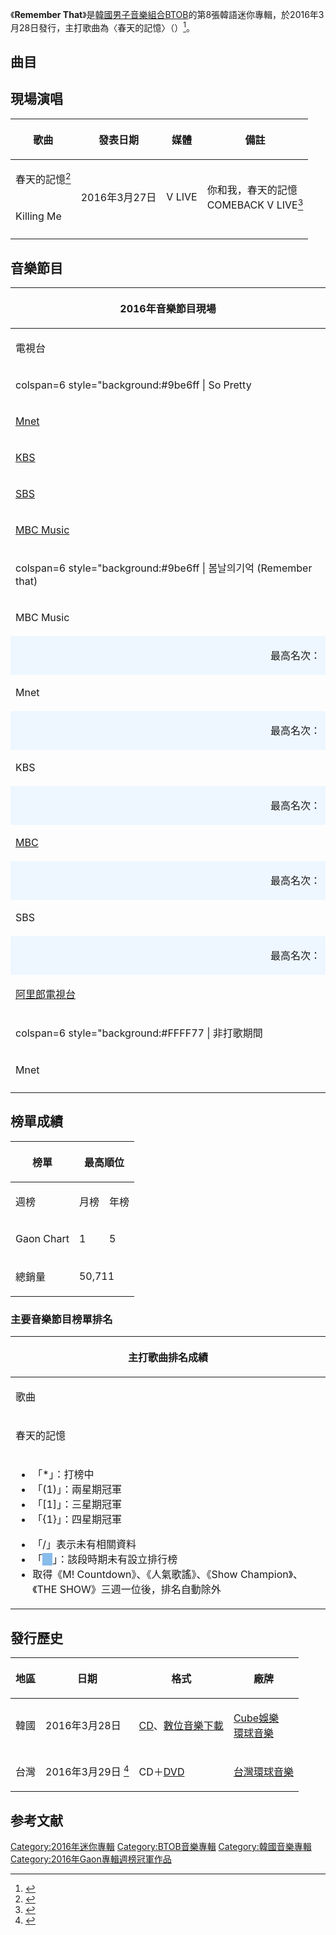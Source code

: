 {{Infobox Album
| Name = Remember That
| Cover = BTOB Remember that.jpg
| Artist = [[BTOB|BTOB]]
| Type = EP
| Released = 2016年3月28日
| Format = [[CD|CD]]、[[數位音樂下載|數位音樂下載]]
| Recorded = 2016年
| Genre = {{hlist | [[韓語流行音樂|韓語流行音樂]] | [[Ballad|Ballad]] | [[舞蹈|舞蹈]]<ref>{{Cite web |url=https://www.melon.com/album/detail.htm?albumId=2675661 |title=Remember That - Melon |accessdate=2018-07-03 |archive-date=2019-05-13 |archive-url=https://web.archive.org/web/20190513062010/https://www.melon.com/album/detail.htm%3FalbumId%3D2675661 |dead-url=no }}</ref>}}
| Length = 25:56
| Label = {{hlist | [[Cube娛樂|Cube娛樂]] | [[環球唱片|環球唱片]]}}
| Producer = 洪勝成（{{lang|ko|홍승성}}）
| Certification  = 
| Chart position = * 週榜最高排名第1位<small>（4月2日，[[Gaon_Chart|Gaon]]）</small> 
* 月榜最高排名第5位<small>（3月，[[Gaon_Chart|Gaon]]）</small> 
| Last album = [[I_mean|I mean]]<br>（2015年）
| This album = '''Remember That'''<br>（2016年）
| Next album = [[New_Men_(BTOB迷你專輯)|NEW MEN]]<br>（2016年）
| misc       = {{Extra chronology
| artist     = BTOB音樂作品
| type       = EP
| prev_title = [[Dear_Bride_(BTOB日文單曲)|Dear Bride]]
| prev_year  = 2016
| title      = Remember That
| year       = 2016
| next_title = [[L._U._V|L. U. V]]
| next_year  = 2016
}}
{{Singles
 | Type           = EP
 | Single 1       = 春天的記憶（{{lang|ko|봄날의기억}}）
 | Single 1 date  = {{Start date|2016|3|28}}
}}
{{External music video|Type=EP| {{youtube|vcnv3jjWgSc|봄날의 기억(Remember that)}}
}}
}}

《'''Remember That'''》是[[韓國|韓國]][[男子音樂組合|男子音樂組合]][[BTOB|BTOB]]的第8張韓語迷你專輯，於2016年3月28日發行，主打歌曲為〈春天的記憶〉（{{lang-ko|봄날의기억}}）<ref>{{Cite web |url=http://kpopn.com/2016/03/24/349450/ |title=BTOB《Remember That》曲目表 |access-date=2016-03-28 |archive-url=https://web.archive.org/web/20190217174507/https://www.kpopn.com/2016/03/24/349450/ |archive-date=2019-02-17 |dead-url=yes }}</ref>。

== 曲目 ==
{{Track listing
| total_length    = 25:56

| title1          = Killing Me
| music1          = [[任炫植|任炫植]]<br>Simon Hassle<br>Bejamin Beard
| lyrics1         = [[李昌燮|李昌燮]]<br>任炫植<br>[[李旼赫|李旼赫]]（Rap）<br>[[辛東根|Peniel]]（Rap）<br>[[鄭鎰勳|鄭鎰勳]]（Rap）
| arranger1       = 任炫植<br>Simon Hassle<br>Bejamin Beard
| length1         = 3:35

| title2          = 試著描繪（我所畫的畫）
| note2           = {{lang|ko|그려본다 (내가 그린 그림)}}
| music2          = Wonderkid<br>Bread Beat<br>Shin Hyo
| lyrics2         = 77小朋友<br>李旼赫（Rap）<br>Peniel（Rap）<br>鄭鎰勳（Rap）
| arranger2       = Wonderkid<br>Bread Beat<br>Shin Hyo
| length2         = 4:16

| title3          = '''春天的記憶'''
| note3           = {{lang|ko|봄날의기억}}
| music3          = 趙成浩（{{lang|ko|조성호}}）<br>Ferdy
| lyrics3         = 趙成浩（{{lang|ko|조성호}}）<br>Ferdy<br>李旼赫（Rap）<br>Peniel（Rap）<br>鄭鎰勳（Rap）
| arranger3       = 趙成浩（{{lang|ko|조성호}}）<br>Ferdy
| length3         = 4:10

| title4          = Anymore
| note4           = 
| music4          = 徐在宇（{{lang|ko|서재우}}）<br>Lee Brian D
| lyrics4         = 任炫植<br>李旼赫（Rap）<br>Peniel（Rap）<br>鄭鎰勳（Rap）
| arranger4       = 徐在宇（{{lang|ko|서재우}}）<br>Lee Brian D
| length4         = 3:44

| title5          = So Pretty
| note5           = 
| music5          = 徐在宇（{{lang|ko|서재우}}）<br>徐龍裴（{{lang|ko|서용배}}）
| lyrics5         = 徐在宇（{{lang|ko|서재우}}）<br>徐龍裴（{{lang|ko|서용배}}）<br>鄭鎰勳<br>李旼赫（Rap）
| arranger5       = 徐在宇（{{lang|ko|서재우}}）<br>徐龍裴（{{lang|ko|서용배}}）
| length5         = 3:22

| title6          = 因為像你
| note6           = {{lang|ko|너 같아서}}
| music6          = 全多鄖（{{lang|ko|전다운}}）<br>朴三楚（{{lang|ko|빅싼초}}）
| lyrics6         = 全多鄖（{{lang|ko|전다운}}）<br>朴三楚（{{lang|ko|빅싼초}}）<br>李旼赫（Rap）<br>Peniel（Rap）<br>鄭鎰勳（Rap）
| arranger6       = 全多鄖（{{lang|ko|전다운}}）<br>朴三楚（{{lang|ko|빅싼초}}）
| length6         = 3:55

| title7          = 空下位置
| note7           = {{lang|ko|자리비움}}
| music7          = 鄭鎰勳<br>IL
| lyrics7         = 鄭鎰勳<br>IL<br>李旼赫（Rap）<br>Peniel（Rap）<br>鄭鎰勳（Rap）
| arranger7       = 鄭鎰勳<br>IL
| length7         = 2:58
}}

== 現場演唱 ==
{| class="wikitable" style="text-align:center;" width="60%" 
|-
! 歌曲 !! 發表日期 !! 媒體 !! 備註
|-
| 春天的記憶<ref>{{Cite web |url=https://www.vlive.tv/video/6836 |title=春天的記憶 |accessdate=2019-01-14 |archive-date=2019-01-14 |archive-url=https://web.archive.org/web/20190114210325/https://www.vlive.tv/video/6836 |dead-url=no }}</ref> || rowspan=2 | 2016年3月27日 || rowspan=2 | V LIVE || rowspan=2 | 你和我，春天的記憶<br>COMEBACK V LIVE<ref>{{Cite web |url=https://www.vlive.tv/video/6730 |title=你和我，春天的記憶 COMEBACK V LIVE |accessdate=2019-01-14 |archive-date=2019-01-14 |archive-url=https://web.archive.org/web/20190114210520/https://www.vlive.tv/video/6730 |dead-url=no }}</ref>
|-
| Killing Me
|-
|}

== 音樂節目 ==
{| class="wikitable" style="text-align:center"
! colspan=6 | 2016年音樂節目現場
|-
! 電視台 !! 節目名稱 !! 放送日期 !! 排名 !! 舞台片段 !! 備註
|-
! colspan=6 style="background:#9be6ff | So Pretty
|-
| [[Mnet|Mnet]] 
| [[M_Countdown|M Countdown]] 
| 3月31日
| rowspan=4 {{n/a}}
| <ref>{{Cite web |url=https://www.youtube.com/watch?v=quGSRJih92U |title=160331 |accessdate=2018-07-07 |archive-date=2019-02-17 |archive-url=https://web.archive.org/web/20190217174506/https://www.youtube.com/watch?v=quGSRJih92U |dead-url=no }}</ref>
| rowspan=4 | Comeback Stage
|-
| [[KBS|KBS]] 
| [[Music_Bank|Music Bank]] 
| 4月1日
| <ref>{{Cite web |url=https://www.youtube.com/watch?v=DoMTvb8NqKQ |title=160401 |accessdate=2018-07-07 |archive-date=2019-02-17 |archive-url=https://web.archive.org/web/20190217174506/https://www.youtube.com/watch?v=DoMTvb8NqKQ |dead-url=no }}</ref>
|-
| [[SBS_(韓國)|SBS]] 
| [[人氣歌謠|人氣歌謠]] 
| 4月3日
| <ref>{{Cite web |url=https://www.youtube.com/watch?v=Cu_oBFH7KsM |title=160403 |accessdate=2018-07-07 |archive-date=2018-12-19 |archive-url=https://web.archive.org/web/20181219072823/https://www.youtube.com/watch?v=Cu_oBFH7KsM |dead-url=no }}</ref>
|-
| [[MBC_Plus_Media|MBC Music]] 
| [[Show_Champion|Show Champion]]
| 4月6日 
| <ref>{{Cite web |url=https://www.youtube.com/watch?v=6VajesmCUkY |title=160406 |accessdate=2018-07-07 |archive-date=2019-02-17 |archive-url=https://web.archive.org/web/20190217174506/https://www.youtube.com/watch?v=6VajesmCUkY |dead-url=no }}</ref>
|-
! colspan=6 style="background:#9be6ff | 봄날의기억 (Remember that)
|-
| rowspan=2 | MBC Music
| rowspan=2 | Show Champion
| 4月6日
| '''1'''
| <ref>{{Cite web |url=https://www.youtube.com/watch?v=VOYfkgZl5Dc |title=160406 |accessdate=2018-07-07 |archive-date=2019-02-17 |archive-url=https://web.archive.org/web/20190217174507/https://www.youtube.com/watch?v=VOYfkgZl5Dc |dead-url=no }}</ref>
| Comeback Stage
|-
| 4月20日
| －
| <ref>{{Cite web |url=https://www.youtube.com/watch?v=W48Ukede1lo |title=160420 |accessdate=2018-07-07 |archive-date=2019-02-17 |archive-url=https://web.archive.org/web/20190217174506/https://www.youtube.com/watch?v=W48Ukede1lo |dead-url=no }}</ref>
| 
|-
! colspan=3 style="text-align:right; background:#eef7ff" | 最高名次：
! style="background:#eef7ff" | 1
! colspan=2 style="background:#eef7ff" | 
|-
| rowspan=2 | Mnet
| rowspan=2 | M Countdown
| 3月31日
| {{n/a}}
| <ref>{{Cite web |url=https://www.youtube.com/watch?v=zcWg6T0sV5c |title=160331 |accessdate=2018-07-07 |archive-date=2019-04-29 |archive-url=https://web.archive.org/web/20190429061004/https://www.youtube.com/watch?v=zcWg6T0sV5c |dead-url=no }}</ref>
| Comeback Stage
|-
| 4月7日
| '''1'''
| <ref>{{Cite web |url=https://www.youtube.com/watch?v=PeeGOxjtgik |title=160407 |accessdate=2018-07-07 |archive-date=2019-02-17 |archive-url=https://web.archive.org/web/20190217174506/https://www.youtube.com/watch?v=PeeGOxjtgik |dead-url=no }}</ref>
| rowspan=2 | 
|-
! colspan=3 style="text-align:right; background:#eef7ff" | 最高名次：
! style="background:#eef7ff" | 1
! colspan=2 style="background:#eef7ff" | 
|-
| rowspan=4 | KBS
| rowspan=4 | Music Bank
| 4月1日
| {{n/a}}
| <ref>{{Cite web |url=https://www.youtube.com/watch?v=fW7Q3oKkoEY |title=160401 |accessdate=2018-07-07 |archive-date=2019-04-25 |archive-url=https://web.archive.org/web/20190425100841/https://www.youtube.com/watch?v=fW7Q3oKkoEY |dead-url=no }}</ref>
| Comeback Stage
|-
| 4月8日
| '''1'''
| <ref>{{Cite web |url=https://www.youtube.com/watch?v=7rirWXaWTtc |title=160408 |accessdate=2018-07-07 |archive-date=2019-02-17 |archive-url=https://web.archive.org/web/20190217174506/https://www.youtube.com/watch?v=7rirWXaWTtc |dead-url=no }}</ref>
| rowspan=2 | 
|-
| 4月15日
| 3
| <ref>{{Cite web |url=https://www.youtube.com/watch?v=mzBqsAgq_A4 |title=160415 |accessdate=2018-07-07 |archive-date=2019-02-17 |archive-url=https://web.archive.org/web/20190217174506/https://www.youtube.com/watch?v=mzBqsAgq_A4 |dead-url=no }}</ref>
|-
| 4月22日
| 6
| <ref name="#1">{{Cite web |url=https://www.youtube.com/watch?v=c4R8ZZwUbak |title=160422 |accessdate=2018-07-07 |archive-date=2019-02-17 |archive-url=https://web.archive.org/web/20190217174506/https://www.youtube.com/watch?v=c4R8ZZwUbak |dead-url=no }}</ref>
| Goodbye Stage
|-
! colspan=3 style="text-align:right; background:#eef7ff" | 最高名次：
! style="background:#eef7ff" | 1
! colspan=2 style="background:#eef7ff" | 
|-
| rowspan=2 | [[MBC|MBC]] 
| rowspan=2 | [[Show!_音樂中心|Show! 音樂中心]]
| 4月9日
| rowspan=2 {{n/a|<small>未設榜}}
| <ref>{{Cite web |url=https://www.youtube.com/watch?v=JMt0obQfiA0 |title=160409 |accessdate=2018-07-07 |archive-date=2019-02-17 |archive-url=https://web.archive.org/web/20190217174506/https://www.youtube.com/watch?v=JMt0obQfiA0 |dead-url=no }}</ref>
| Comeback Stage
|-
| 4月23日
| <ref>{{Cite web |url=https://www.youtube.com/watch?v=4srSczDz94o |title=160423 |accessdate=2018-07-07 |archive-date=2019-02-17 |archive-url=https://web.archive.org/web/20190217174506/https://www.youtube.com/watch?v=4srSczDz94o |dead-url=no }}</ref>
| Goodbye Stage
|-
! colspan=3 style="text-align:right; background:#eef7ff" | 最高名次：
! style="background:#eef7ff" | 未設榜
! colspan=2 style="background:#eef7ff" | 
|-
| rowspan=4 | SBS
| rowspan=4 | 人氣歌謠
| 4月3日
| 44
| <ref>{{Cite web |url=https://www.youtube.com/watch?v=OdD8L6aLdVo |title=160403 |accessdate=2018-07-07 |archive-date=2018-12-20 |archive-url=https://web.archive.org/web/20181220074215/https://www.youtube.com/watch?v=OdD8L6aLdVo |dead-url=no }}</ref>
| Comeback Stage
|-
| 4月10日
| 4
| <ref>{{Cite web |url=https://www.youtube.com/watch?v=aTc94PfXzdk |title=160410 |accessdate=2018-07-07 |archive-date=2019-02-17 |archive-url=https://web.archive.org/web/20190217174506/https://www.youtube.com/watch?v=aTc94PfXzdk |dead-url=no }}</ref>
| rowspan=2 | 
|-
| 4月17日
| 16
| <ref>{{Cite web |url=https://www.youtube.com/watch?v=CLGzKkGM0IA |title=160417 |accessdate=2018-07-07 |archive-date=2019-02-17 |archive-url=https://web.archive.org/web/20190217174506/https://www.youtube.com/watch?v=CLGzKkGM0IA |dead-url=no }}</ref>
|-
| 4月24日
| 18
| <ref>{{Cite web |url=https://www.youtube.com/watch?v=dLjpMeefj7A |title=160424 |accessdate=2018-07-07 |archive-date=2019-02-17 |archive-url=https://web.archive.org/web/20190217174506/https://www.youtube.com/watch?v=dLjpMeefj7A |dead-url=no }}</ref>
| Goodbye Stage
|-
! colspan=3 style="text-align:right; background:#eef7ff" | 最高名次：
! style="background:#eef7ff" | 4
! colspan=2 style="background:#eef7ff" | 
|-
| rowspan=2 | [[阿里郎電視台|阿里郎電視台]] 
| rowspan=2 | Simply Kpop 
| 4月22日
| rowspan=2 {{n/a}}
| <ref name="#1"/>
| Comeback Stage
|-
| 4月29日
| <ref>{{Cite web |url=https://www.youtube.com/watch?v=Mo4XM4QDMr4 |title=160429 |accessdate=2018-07-07 |archive-date=2019-02-17 |archive-url=https://web.archive.org/web/20190217174506/https://www.youtube.com/watch?v=Mo4XM4QDMr4 |dead-url=no }}</ref>
| Goodbye Stage
|-
! colspan=6 style="background:#FFFF77 | 非打歌期間
|-
| rowspan=2 | Mnet 
| rowspan=2 | M Countdown
| 6月2日
| rowspan=2 {{n/a}}
| <ref>{{Cite web |url=https://www.youtube.com/watch?v=C3S_S74vkn8 |title=160602 |accessdate=2018-07-07 |archive-date=2019-02-17 |archive-url=https://web.archive.org/web/20190217174506/https://www.youtube.com/watch?v=C3S_S74vkn8 |dead-url=no }}</ref>
| M! Countdown in China
|-
| 6月30日
| <ref>{{Cite web |url=https://www.youtube.com/watch?v=85acuoR2234 |title=160630 |accessdate=2018-07-07 |archive-date=2019-02-17 |archive-url=https://web.archive.org/web/20190217174506/https://www.youtube.com/watch?v=85acuoR2234 |dead-url=no }}</ref>
| KCON IN 紐約
|-
|}

== 榜單成績 ==
{| class="wikitable sortable" style="text-align:center"
|-
! rowspan=2 | 榜單
! colspan=3 | 最高順位
! rowspan=2 | 參考資料
|-
! 週榜
! 月榜
! 年榜
|-
! Gaon Chart
| 1
| 5
| 57
| rowspan=2 | <ref>{{cite web|url=http://www.gaonchart.co.kr/main/section/chart/album.gaon?nationGbn=T&serviceGbn=&targetTime=14&hitYear=2016&termGbn=week|title=2016년 14주차 Album Chart|publisher=Gaon Charts|accessdate=2016-04-07|language=ko|archive-date=2016-04-18|archive-url=https://web.archive.org/web/20160418204937/http://www.gaonchart.co.kr/main/section/chart/album.gaon?nationGbn=T&serviceGbn=&targetTime=14&hitYear=2016&termGbn=week|dead-url=no}}</ref><ref>{{cite web|url=http://www.gaonchart.co.kr/main/section/chart/online.gaon?nationGbn=T&serviceGbn=ALL&targetTime=14&hitYear=2016&termGbn=week|title=2016년 14주차 Digital Chart|publisher=Gaon Chart|accessdate=2016-04-07|language=ko|archive-date=2018-08-22|archive-url=https://web.archive.org/web/20180822145555/http://gaonchart.co.kr/main/section/chart/online.gaon?nationGbn=T&serviceGbn=ALL&targetTime=14&hitYear=2016&termGbn=week|dead-url=no}}
:; 春天的記憶
:* 週榜：11
:* 月榜：42
:; Killing Me
:* 週榜：66
:; 試著描繪（我所畫的畫）
:* 週榜：78
:; 因為像你
:* 週榜：88
:; 空下位置
:* 週榜：94
:; So Pretty
:* 週榜：99
:; Anymore
:* 週榜：104</ref>
|-
! 總銷量
| colspan=3 | 50,711
|}

=== 主要音樂節目榜單排名 ===
{|class="wikitable" style="font-size:small"
! colspan="8" | 主打歌曲排名成績
|-
! 歌曲
! <small>[[Mnet媒體|Mnet]]<br />《[[M_Countdown|M Countdown]]》</small>
! <small>[[KBS第2頻道|KBS2]]<br />《[[音樂銀行|Music Bank]]》</small>
! <small>[[文化廣播_(韓國)|MBC]]<br />《[[Show!_音樂中心|Show! 音樂中心]]》</small>
! <small>[[SBS_(韓國)|SBS]]<br />《[[人氣歌謠|人氣歌謠]]》</small>
! <small>[[MBC_Plus_Media|MBC Music]]<br>《[[Show_Champion|Show Champion]]》</small>
! <small>[[SBS_MTV|SBS MTV]] <br />《[[THE_SHOW_(SBS_MTV節目)|THE SHOW]]》</small>
! 備註
|-
| 春天的記憶 || '''1''' || '''1''' || bgcolor="#88bcea" |   || 4 || '''1''' || {{n/a|無打歌放送}} || '''三台冠軍歌曲'''
|-
| colspan="8" |
{{col-begin}}
{{col-2}}
*「*」：打榜中
*「(1)」：兩星期冠軍
*「[1]」：三星期冠軍
*「{1}」：四星期冠軍
{{col-break}}
*「/」表示未有相關資料
*「<span style="background:#88bcea">　</span>」：該段時期未有設立排行榜
* 取得《M! Countdown》、《人氣歌謠》、《Show Champion》、《THE SHOW》三週一位後，排名自動除外
{{col-end}}
|}

==發行歷史==
{| class="wikitable"
|-
! scope="col"| 地區 !! 日期 !! 格式 !! 廠牌 
|-
! 韓國
! 2016年3月28日
| [[CD|CD]]、[[數位音樂下載|數位音樂下載]]
! [[Cube娛樂|Cube娛樂]]<br>[[環球唱片|環球音樂]]
|-
! 台灣
! 2016年3月29日 <ref>{{Cite web |url=http://www.5music.com.tw/CDList-C.asp?cdno=437405679124 |title=五大唱片 |accessdate=2016-04-02 |archive-date=2016-04-14 |archive-url=https://web.archive.org/web/20160414170649/http://www.5music.com.tw/CDList-C.asp?cdno=437405679124 |dead-url=no }}</ref>
| CD＋[[DVD|DVD]]
! [[環球音樂_(台灣)|台灣環球音樂]]
|}

==参考文献==
{{reflist}}
{{BTOB}}
{{Gaon專輯週榜冠軍 (2016年)|2016年4月2日}}

[[Category:2016年迷你專輯|Category:2016年迷你專輯]]
[[Category:BTOB音樂專輯|Category:BTOB音樂專輯]]
[[Category:韓國音樂專輯|Category:韓國音樂專輯]]
[[Category:2016年Gaon專輯週榜冠軍作品|Category:2016年Gaon專輯週榜冠軍作品]]